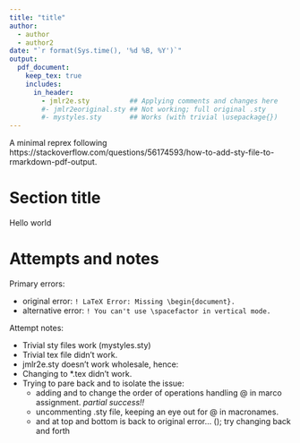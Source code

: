 ```yaml
---
title: "title"
author:
  - author
  - author2
date: "`r format(Sys.time(), '%d %B, %Y')`"
output:
  pdf_document:
    keep_tex: true
    includes:
      in_header:
        - jmlr2e.sty          ## Applying comments and changes here
        #- jmlr2eoriginal.sty ## Not working; full original .sty
        #- mystyles.sty       ## Works (with trivial \usepackage{})
---
```


A minimal reprex following https://stackoverflow.com/questions/56174593/how-to-add-sty-file-to-rmarkdown-pdf-output.

# Section title

Hello world



# Attempts and notes

Primary errors:

- original error: `! LaTeX Error: Missing \begin{document}.`
- alternative error: `! You can't use \spacefactor in vertical mode.`

Attempt notes:

- Trivial sty files work (mystyles.sty)
- Trivial tex file didn't work.
- jmlr2e.sty doesn't work wholesale, hence:
- Changing to *.tex didn't work.
- Trying to pare back and to isolate the issue:
    - adding \makeatletter and \makeatother to change the order of operations handling @ in marco assignment. _partial success!!_
    - uncommenting .sty file, keeping an eye out for @ in macronames.
    - \makeatletter and \makeatother at top and bottom is back to original error... (); try changing back and forth
